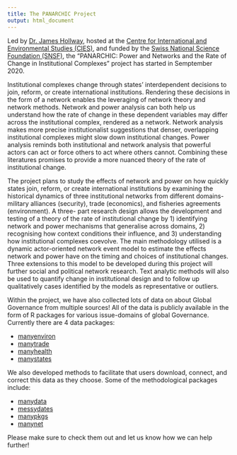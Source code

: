 ```yaml
---
title: The PANARCHIC Project
output: html_document
---
```


Led by [Dr. James Hollway](https://jameshollway.com/), hosted at the [Centre for International and Environmental Studies (CIES)](https://www.graduateinstitute.ch/cies), and funded by the [Swiss National Science Foundation (SNSF)](https://data.snf.ch/grants/grant/188976), the "PANARCHIC: Power and Networks and the Rate of Change in Institutional Complexes" project has started in Semptember 2020.

Institutional complexes change through states’ interdependent decisions to join, reform, or create international institutions. Rendering these decisions in the form of a network enables the leveraging of network theory and network methods. Network and power analysis can both help us understand how the rate of change in these dependent variables may differ across the institutional complex, rendered as a network. Network analysis makes more precise institutionalist suggestions that denser, overlapping institutional complexes might slow down institutional changes. Power analysis reminds both institutional and network analysis that powerful actors can act or force others to act where others cannot. Combining these literatures promises to provide a more nuanced theory of the rate of institutional change.

The project plans to study the effects of network and power on how quickly states join, reform, or create international institutions by examining the historical dynamics of three institutional networks from different domains-military alliances (security), trade (economics), and fisheries agreements (environment). A three- part research design allows the development and testing of a theory of the rate of institutional change by 1) identifying network and power mechanisms that generalise across domains, 2) recognising how context conditions their influence, and 3) understanding how institutional complexes coevolve. The main methodology utilised is a dynamic actor-oriented network event model to estimate the effects network and power have on the timing and choices of institutional changes. Three extensions to this model to be developed during this project will further social and political network research. Text analytic methods will also be used to quantify change in institutional design and to follow up qualitatively cases identified by the models as representative or outliers.

Within the project, we have also collected lots of data on about Global Governance from multiple sources! All of the data is publicly available in the form of R packages for various issue-domains of global Governance. Currently there are 4 data packages:

- [manyenviron](https://github.com/globalgov/manyenviron)
- [manytrade](https://github.com/globalgov/manytrade)
- [manyhealth](https://globalgov.github.io/manyhealth/)
- [manystates](https://github.com/globalgov/manystates)

We also developed methods to facilitate that users download, connect, and correct this data as they choose. Some of the methodological packages include:

- [manydata](https://manydata.ch/)
- [messydates](https://globalgov.github.io/messydates/)
- [manypkgs](https://globalgov.github.io/manypkgs/)
- [manynet](https://stocnet.github.io/manynet/)

Please make sure to check them out and let us know how we can help further!
